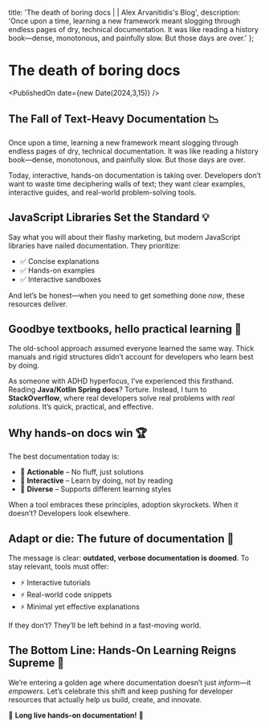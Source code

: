   title: 'The death of boring docs | | Alex Arvanitidis\'s Blog',
  description: 'Once upon a time, learning a new framework meant slogging through endless pages of dry, technical documentation. It was like reading a history book—dense, monotonous, and painfully slow. But those days are over.'
};


# The death of boring docs

<PublishedOn date={new Date(2024,3,15)} />

<Cover
  src="/death-of-boring-docs.jpeg"
  alt=""
  caption=""
/>
## The Fall of Text-Heavy Documentation 📉

Once upon a time, learning a new framework meant slogging through endless pages of dry, technical documentation. It was like reading a history book—dense, monotonous, and painfully slow. But those days are over.

Today, interactive, hands-on documentation is taking over. Developers don’t want to waste time deciphering walls of text; they want clear examples, interactive guides, and real-world problem-solving tools.

## JavaScript Libraries Set the Standard 💡

Say what you will about their flashy marketing, but modern JavaScript libraries have nailed documentation. They prioritize:

- ✅ Concise explanations
- ✅ Hands-on examples
- ✅ Interactive sandboxes

And let’s be honest—when you need to get something done *now*, these resources deliver.

## Goodbye textbooks, hello practical learning 🎯

The old-school approach assumed everyone learned the same way. Thick manuals and rigid structures didn’t account for developers who learn best by doing.

As someone with ADHD hyperfocus, I’ve experienced this firsthand. Reading **Java/Kotlin Spring docs**? Torture. Instead, I turn to **StackOverflow**, where real developers solve real problems with *real solutions*. It’s quick, practical, and effective.

## Why hands-on docs win 🏆

The best documentation today is:

- 🔹 **Actionable** – No fluff, just solutions
- 🔹 **Interactive** – Learn by doing, not by reading
- 🔹 **Diverse** – Supports different learning styles

When a tool embraces these principles, adoption skyrockets. When it doesn’t? Developers look elsewhere.

## Adapt or die: The future of documentation 🔮

The message is clear: **outdated, verbose documentation is doomed**. To stay relevant, tools must offer:

- ⚡ Interactive tutorials
- ⚡ Real-world code snippets
- ⚡ Minimal yet effective explanations

If they don’t? They’ll be left behind in a fast-moving world.

## The Bottom Line: Hands-On Learning Reigns Supreme 👑

We’re entering a golden age where documentation doesn’t just *inform*—it *empowers*. Let’s celebrate this shift and keep pushing for developer resources that actually help us build, create, and innovate.

🚀 **Long live hands-on documentation!** 🚀
